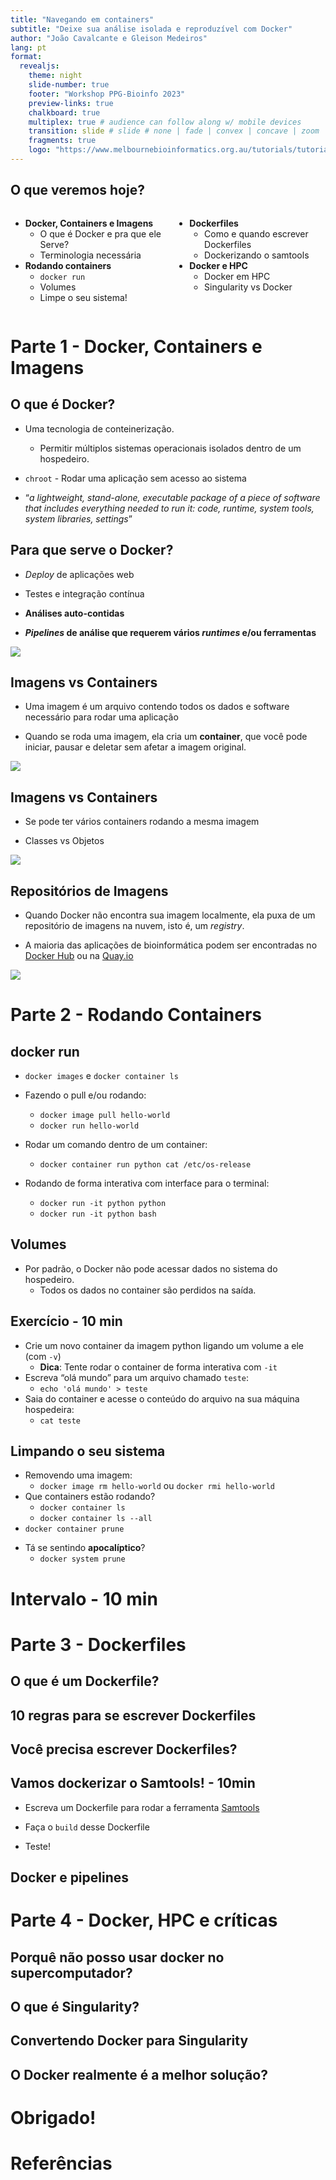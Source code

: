 ```yaml
---
title: "Navegando em containers"
subtitle: "Deixe sua análise isolada e reproduzível com Docker"
author: "João Cavalcante e Gleison Medeiros"
lang: pt
format: 
  revealjs:
    theme: night
    slide-number: true
    footer: "Workshop PPG-Bioinfo 2023"
    preview-links: true
    chalkboard: true
    multiplex: true # audience can follow along w/ mobile devices
    transition: slide # slide # none | fade | convex | concave | zoom
    fragments: true
    logo: "https://www.melbournebioinformatics.org.au/tutorials/tutorials/docker/media/assets/docker_logo.png"
---
```



## O que veremos hoje? {.smaller}

:::: {.columns}

::: {.column width="50%"}
::: {.incremental}
- **Docker, Containers e Imagens**
  - O que é Docker e pra que ele Serve?
  - Terminologia necessária

- **Rodando containers**
  - `docker run`
  - Volumes
  - Limpe o seu sistema!
:::
:::

::: {.column width="50%"}
::: {.incremental}
- **Dockerfiles**
  - Como e quando escrever Dockerfiles
  - Dockerizando o samtools
  
- **Docker e HPC**
  - Docker em HPC
  - Singularity vs Docker
:::
:::

::::



# Parte 1 - Docker, Containers e Imagens

## O que é Docker?

- Uma tecnologia de conteinerização.
  - Permitir múltiplos sistemas operacionais isolados dentro de um hospedeiro.
  
- `chroot` - Rodar uma aplicação sem acesso ao sistema

- "_a lightweight, stand-alone, executable package of a piece of software that includes everything needed to run it: code, runtime, system tools, system libraries, settings_"


## Para que serve o Docker?

- *Deploy* de aplicações web

- Testes e integração contínua

- **Análises auto-contidas**

- **_Pipelines_ de análise que requerem vários _runtimes_ e/ou ferramentas**

![](https://i.imgur.com/b1gmyf6.png){fig-align="center"}

## Imagens vs Containers

- Uma imagem é um arquivo contendo todos os dados e software necessário para rodar uma aplicação

- Quando se roda uma imagem, ela cria um **container**, que você pode iniciar, pausar e deletar sem afetar a imagem original.

![](https://www.melbournebioinformatics.org.au/tutorials/tutorials/docker/media/assets/Image_Container.svg){fig-align="center"}

## Imagens vs Containers

- Se pode ter vários containers rodando a mesma imagem

- Classes vs Objetos

![](https://www.melbournebioinformatics.org.au/tutorials/tutorials/docker/media/assets/Host.svg){fig-align="center"}

## Repositórios de Imagens

- Quando Docker não encontra sua imagem localmente, ela puxa de um repositório de imagens na nuvem, isto é,
um _registry_.

- A maioria das aplicações de bioinformática podem ser encontradas no [Docker Hub](http://hub.docker.com/) ou na [Quay.io](http://quay.io/)

![](https://media.geeksforgeeks.org/wp-content/uploads/20230419170724/Docker-hub-registry.webp){text-align="center" fig-align="center"}

# Parte 2 - Rodando Containers

## docker run {.smaller}

- `docker images` e `docker container ls` 

- Fazendo o pull e/ou rodando: 
  - `docker image pull hello-world`
  - `docker run hello-world`

- Rodar um comando dentro de um container: 
  - `docker container run python cat /etc/os-release`

- Rodando de forma interativa com interface para o terminal: 
  - `docker run -it python python`
  - `docker run -it python bash`

## Volumes

- Por padrão, o Docker não pode acessar dados no sistema do hospedeiro.
  - Todos os dados no container são perdidos na saída.
  
## Exercício - 10 min {.smaller}

- Crie um novo container da imagem python ligando um volume a ele (com `-v`)
  - **Dica**: Tente rodar o container de forma interativa com `-it`

- Escreva "olá mundo" para um arquivo chamado `teste`:
  - `echo 'olá mundo' > teste`
  
- Saia do container e acesse o conteúdo do arquivo na sua máquina hospedeira:
  - `cat teste`

## Limpando o seu sistema {.smaller}

- Removendo uma imagem:
  - `docker image rm hello-world` ou `docker rmi hello-world`
  
- Que containers estão rodando?
  - `docker container ls`
  - `docker container ls --all`
  
- `docker container prune`

::: {.incremental}

- Tá se sentindo **apocalíptico**? 
  - `docker system prune`
  
:::

# Intervalo - 10 min

# Parte 3 - Dockerfiles

## O que é um Dockerfile?

## 10 regras para se escrever Dockerfiles

## Você precisa escrever Dockerfiles?

## Vamos dockerizar o Samtools! - 10min

- Escreva um Dockerfile para rodar a ferramenta [Samtools](http://www.htslib.org/)

- Faça o `build` desse Dockerfile

- Teste!

## Docker e pipelines

# Parte 4 - Docker, HPC e críticas

## Porquê não posso usar docker no supercomputador?

## O que é Singularity?

## Convertendo Docker para Singularity

## O Docker realmente é a melhor solução?

# Obrigado!

# Referências

<!-- O que é o Docker.
Imagens e containers. 
Docker Hub e repositórios de imagens. 
Rodando containers. 
Limpando containers e imagens do seu sistema. 
Volumes e montagens. 
Dockerfiles. 
10 regras para escrever Dockerfiles. 
Dockerizando ferramentas de bioinformática e pipelines. 
Docker e HPC. 
Convertendo uma imagem Docker para Singularity. -->